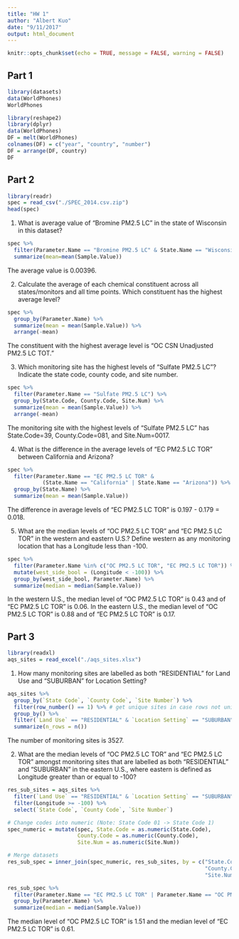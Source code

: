 ```yaml
---
title: "HW 1"
author: "Albert Kuo"
date: "9/11/2017"
output: html_document
---
```


```r
knitr::opts_chunk$set(echo = TRUE, message = FALSE, warning = FALSE)
```

## Part 1

```r
library(datasets)
data(WorldPhones)
WorldPhones
```

```r
library(reshape2)
library(dplyr)
data(WorldPhones)
DF = melt(WorldPhones)
colnames(DF) = c("year", "country", "number")
DF = arrange(DF, country)
DF
```

## Part 2

```r
library(readr)
spec = read_csv("./SPEC_2014.csv.zip")
head(spec)
```

1. What is average value of “Bromine PM2.5 LC” in the state of Wisconsin in this dataset?
```r
spec %>% 
  filter(Parameter.Name == "Bromine PM2.5 LC" & State.Name == "Wisconsin") %>%
  summarize(mean=mean(Sample.Value))
```

The average value is 0.00396.

2. Calculate the average of each chemical constituent across all states/monitors and all time points. Which constituent has the highest average level?

```r
spec %>%
  group_by(Parameter.Name) %>%
  summarize(mean = mean(Sample.Value)) %>%
  arrange(-mean)
```
The constituent with the highest average level is "OC CSN Unadjusted PM2.5 LC TOT."

3. Which monitoring site has the highest levels of “Sulfate PM2.5 LC”? Indicate the state code, county code, and site number.

```r
spec %>%
  filter(Parameter.Name == "Sulfate PM2.5 LC") %>%
  group_by(State.Code, County.Code, Site.Num) %>%
  summarize(mean = mean(Sample.Value)) %>%
  arrange(-mean)
```
The monitoring site with the highest levels of "Sulfate PM2.5 LC" has State.Code=39, County.Code=081, and Site.Num=0017.

4. What is the difference in the average levels of “EC PM2.5 LC TOR” between California and Arizona?

```r
spec %>%
  filter(Parameter.Name == "EC PM2.5 LC TOR" &
           (State.Name == "California" | State.Name == "Arizona")) %>%
  group_by(State.Name) %>%
  summarize(mean = mean(Sample.Value))
```
The difference in average levels of "EC PM2.5 LC TOR" is 0.197 - 0.179 = 0.018.

5. What are the median levels of “OC PM2.5 LC TOR” and “EC PM2.5 LC TOR” in the western and eastern U.S.? Define western as any monitoring location that has a Longitude less than -100.

```r
spec %>%
  filter(Parameter.Name %in% c("OC PM2.5 LC TOR", "EC PM2.5 LC TOR")) %>%
  mutate(west_side_bool = (Longitude < -100)) %>%
  group_by(west_side_bool, Parameter.Name) %>%
  summarize(median = median(Sample.Value))
```

In the western U.S., the median level of "OC PM2.5 LC TOR" is 0.43 and of "EC PM2.5 LC TOR" is 0.06. In the eastern U.S., the median level of "OC PM2.5 LC TOR" is 0.88 and of "EC PM2.5 LC TOR" is 0.17.

## Part 3
```r
library(readxl)
aqs_sites = read_excel("./aqs_sites.xlsx")
```

1. How many monitoring sites are labelled as both “RESIDENTIAL” for Land Use and “SUBURBAN” for Location Setting?
```r
aqs_sites %>% 
  group_by(`State Code`, `County Code`, `Site Number`) %>% 
  filter(row_number() == 1) %>% # get unique sites in case rows not unique to site (but I checked that I get the same answer if this step isn't done)
  group_by() %>%
  filter(`Land Use` == "RESIDENTIAL" & `Location Setting` == "SUBURBAN") %>%
  summarize(n_rows = n())
```
The number of monitoring sites is 3527.

2. What are the median levels of “OC PM2.5 LC TOR” and “EC PM2.5 LC TOR” amongst monitoring sites that are labelled as both “RESIDENTIAL” and “SUBURBAN” in the eastern U.S., where eastern is defined as Longitude greater than or equal to -100?
```r
res_sub_sites = aqs_sites %>% 
  filter(`Land Use` == "RESIDENTIAL" & `Location Setting` == "SUBURBAN") %>% 
  filter(Longitude >= -100) %>%
  select(`State Code`, `County Code`, `Site Number`)

# Change codes into numeric (Note: State Code 01 -> State Code 1)
spec_numeric = mutate(spec, State.Code = as.numeric(State.Code),
                      County.Code = as.numeric(County.Code),
                      Site.Num = as.numeric(Site.Num))

# Merge datasets
res_sub_spec = inner_join(spec_numeric, res_sub_sites, by = c("State.Code" = "State Code",
                                                              "County.Code" = "County Code",
                                                              "Site.Num" = "Site Number"))

res_sub_spec %>%
  filter(Parameter.Name == "EC PM2.5 LC TOR" | Parameter.Name == "OC PM2.5 LC TOR") %>%
  group_by(Parameter.Name) %>%
  summarize(median = median(Sample.Value))
```
The median level of “OC PM2.5 LC TOR” is 1.51 and the median level of "EC PM2.5 LC TOR" is 0.61. 